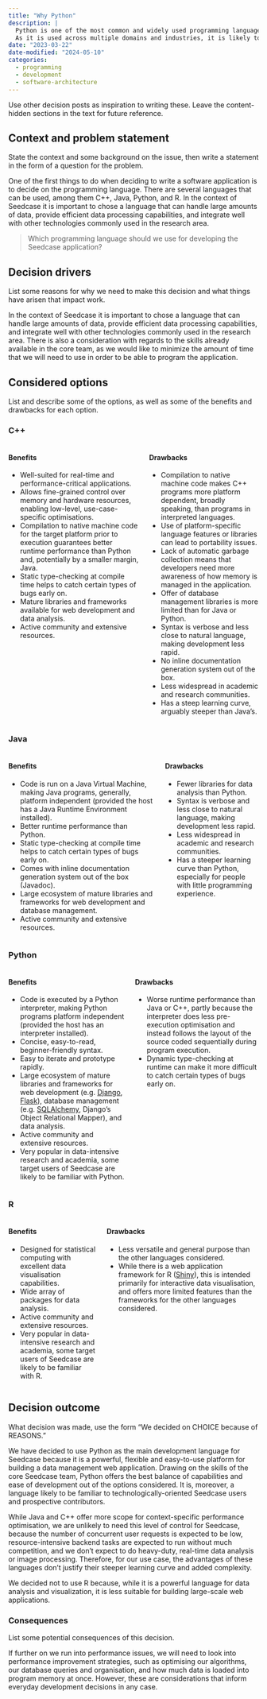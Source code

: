 ```yaml
---
title: "Why Python"
description: |
  Python is one of the most common and widely used programming languages.
  As it is used across multiple domains and industries, it is likely to be familiar to a wider audience.
date: "2023-03-22"
date-modified: "2024-05-10"
categories:
  - programming
  - development
  - software-architecture
---
```


::: content-hidden
Use other decision posts as inspiration to writing these.
Leave the content-hidden sections in the text for future reference.
:::

## Context and problem statement

::: content-hidden
State the context and some background on the issue, then write a
statement in the form of a question for the problem.
:::

One of the first things to do when deciding to write a software application is to decide on the programming language. There are several languages that can be used, among them C++, Java, Python, and R. In the context of Seedcase it is important to chose a language that can handle large amounts
of data, provide efficient data processing capabilities, and integrate
well with other technologies commonly used in the research area.

> Which programming language should we use for developing the Seedcase application?

## Decision drivers

::: content-hidden
List some reasons for why we need to make this decision and what things
have arisen that impact work.
:::

In the context of Seedcase it is important to chose a language that can handle large amounts of data, provide efficient data processing capabilities, and integrate well with other technologies commonly used in the research area. There is also a consideration with regards to the skills already available in the core team, as we would like to minimize the amount of time that we will need to use in order to be able to program the application.

## Considered options

::: content-hidden
List and describe some of the options, as well as some of the benefits and
drawbacks for each option.
:::

### C++

::: {.columns}
::: {.column}
#### Benefits

- Well-suited for real-time and performance-critical applications.
- Allows fine-grained control over memory and hardware resources, enabling low-level, use-case-specific optimisations.
- Compilation to native machine code for the target platform prior to execution guarantees better runtime performance than Python and, potentially by a smaller margin, Java.
- Static type-checking at compile time helps to catch certain types of bugs early on.
- Mature libraries and frameworks available for web development and data analysis.
- Active community and extensive resources.
:::
::: {.column}
#### Drawbacks

- Compilation to native machine code makes C++ programs more platform dependent, broadly speaking, than programs in interpreted languages.
- Use of platform-specific language features or libraries can lead to portability issues.
- Lack of automatic garbage collection means that developers need more awareness of how memory is managed in the application.
- Offer of database management libraries is more limited than for Java or Python.
- Syntax is verbose and less close to natural language, making development less rapid. 
- No inline documentation generation system out of the box.
- Less widespread in academic and research communities.
- Has a steep learning curve, arguably steeper than Java's.
:::
:::

### Java

::: {.columns}
::: {.column}
#### Benefits

- Code is run on a Java Virtual Machine, making Java programs, generally, platform independent (provided the host has a Java Runtime Environment installed).
- Better runtime performance than Python.
- Static type-checking at compile time helps to catch certain types of bugs early on.
- Comes with inline documentation generation system out of the box (Javadoc).
- Large ecosystem of mature libraries and frameworks for web development and database management.
- Active community and extensive resources.
:::
::: {.column}
#### Drawbacks

- Fewer libraries for data analysis than Python.
- Syntax is verbose and less close to natural language, making development less rapid.
- Less widespread in academic and research communities.
- Has a steeper learning curve than Python, especially for people with little programming experience.
:::
:::

### Python

::: {.columns}
::: {.column}
#### Benefits

- Code is executed by a Python interpreter, making Python programs platform independent (provided the host has an interpreter installed).
- Concise, easy-to-read, beginner-friendly syntax.
- Easy to iterate and prototype rapidly.
- Large ecosystem of mature libraries and frameworks for web development (e.g. [Django](https://www.djangoproject.com), [Flask](https://flask.palletsprojects.com/en/2.3.x/)), database management (e.g. [SQLAlchemy](https://www.sqlalchemy.org), Django's Object Relational Mapper), and data analysis.
- Active community and extensive resources.
- Very popular in data-intensive research and academia, some target users of Seedcase are likely to be familiar with Python.
:::
::: {.column}
#### Drawbacks

- Worse runtime performance than Java or C++, partly because the interpreter does less pre-execution optimisation and instead follows the layout of the source coded sequentially during program execution.
- Dynamic type-checking at runtime can make it more difficult to catch certain types of bugs early on.
:::
:::

### R

::: {.columns}
::: {.column}
#### Benefits

- Designed for statistical computing with excellent data visualisation capabilities.
- Wide array of packages for data analysis.
- Active community and extensive resources.
- Very popular in data-intensive research and academia, some target users of Seedcase are likely to be familiar with R.
:::
::: {.column}
#### Drawbacks

- Less versatile and general purpose than the other languages considered.
- While there is a web application framework for R ([Shiny](https://shiny.posit.co/)), this is intended primarily for interactive data visualisation, and offers more limited features than the frameworks for the other languages considered.
:::
:::

## Decision outcome

::: content-hidden
What decision was made, use the form "We decided on CHOICE because of
REASONS."
:::

We have decided to use Python as the main development language for Seedcase because it is a powerful, flexible and easy-to-use platform for building a data management web application. Drawing on the skills of the core Seedcase team, Python offers the best balance of capabilities and ease of development out of the options considered. It is, moreover, a language likely to be familiar to technologically-oriented Seedcase users and prospective contributors.

While Java and C++ offer more scope for context-specific performance optimisation, we are unlikely to need this level of control for Seedcase, because the number of concurrent user requests is expected to be low, resource-intensive backend tasks are expected to run without much competition, and we don't expect to do heavy-duty, real-time data analysis or image processing. Therefore, for our use case, the advantages of these languages don't justify their steeper learning curve and added complexity.

We decided not to use R because, while it is a powerful language for data analysis and visualization, it is less suitable for building large-scale web applications.


### Consequences

::: content-hidden
List some potential consequences of this decision.
:::

If further on we run into performance issues, we will need to look into performance improvement strategies, such as optimising our algorithms, our database queries and organisation, and how much data is loaded into program memory at once. However, these are considerations that inform everyday development decisions in any case.
